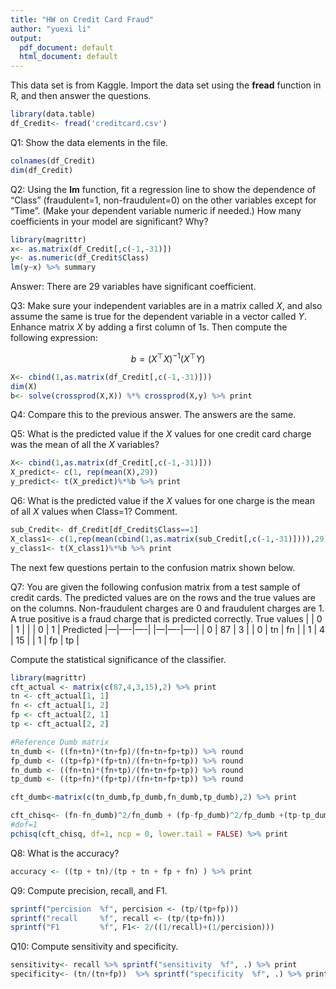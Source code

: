 ```yaml
---
title: "HW on Credit Card Fraud"
author: "yuexi li"
output:
  pdf_document: default
  html_document: default
---
```


This data set is from Kaggle. Import the data set using the **fread** function in R, and then answer the questions. 

```r
library(data.table) 
df_Credit<- fread('creditcard.csv')
```

Q1: Show the data elements in the file. 

```r
colnames(df_Credit)
dim(df_Credit)
```

Q2: Using the **lm** function, fit a regression line to show the dependence of "Class" (fraudulent=1, non-fraudulent=0) on the other variables except for "Time". (Make your dependent variable numeric if needed.) How many coefficients in your model are significant? Why? 

```r
library(magrittr)
x<- as.matrix(df_Credit[,c(-1,-31)])
y<- as.numeric(df_Credit$Class)
lm(y~x) %>% summary
```
Answer:
There are 29 variables have significant coefficient. 

Q3: Make sure your independent variables are in a matrix called $X$, and also assume the same is true for the dependent variable in a vector called $Y$. Enhance matrix $X$ by adding a first column of 1s. Then compute the following expression: 

$$
b = (X^\top X)^{-1} (X^\top Y)
$$

```r
X<- cbind(1,as.matrix(df_Credit[,c(-1,-31)]))
dim(X)
b<- solve(crossprod(X,X)) %*% crossprod(X,y) %>% print
```


Q4: Compare this to the previous answer. 
The answers are the same.

Q5: What is the predicted value if the $X$ values for one credit card charge was the mean of all the $X$ variables? 

```r
X<- cbind(1,as.matrix(df_Credit[,c(-1,-31)]))
X_predict<- c(1, rep(mean(X),29)) 
y_predict<- t(X_predict)%*%b %>% print
```



Q6: What is the predicted value if the $X$ values for one charge is the mean of all $X$ values when Class=1? Comment.

```r
sub_Credit<- df_Credit[df_Credit$Class==1] 
X_class1<- c(1,rep(mean(cbind(1,as.matrix(sub_Credit[,c(-1,-31)]))),29))
y_class1<- t(X_class1)%*%b %>% print
```


The next few questions pertain to the confusion matrix shown below. 

Q7: You are given the following confusion matrix from a test sample of credit cards. The predicted values are on the rows and the true values are on the columns. Non-fraudulent charges are 0 and fraudulent charges are 1. A true positive is a fraud charge that is predicted correctly. 
              True values
            |   | 0  | 1  |        |   | 0  | 1  |
Predicted   |---|----|----|        |---|----|----|
            | 0 | 87 | 3  |        | 0 | tn | fn |
            | 1 | 4  | 15 |        | 1 | fp | tp |

Compute the statistical significance of the classifier. 

```r
library(magrittr)
cft_actual <- matrix(c(87,4,3,15),2) %>% print
tn <- cft_actual[1, 1] 
fn <- cft_actual[1, 2]
fp <- cft_actual[2, 1]
tp <- cft_actual[2, 2]

#Reference Dumb matrix
tn_dumb <- ((fn+tn)*(tn+fp)/(fn+tn+fp+tp)) %>% round 
fp_dumb <- ((tp+fp)*(fp+tn)/(fn+tn+fp+tp)) %>% round 
fn_dumb <- ((fn+tn)*(fn+tp)/(fn+tn+fp+tp)) %>% round 
tp_dumb <- ((tp+fn)*(fp+tp)/(fn+tn+fp+tp)) %>% round 

cft_dumb<-matrix(c(tn_dumb,fp_dumb,fn_dumb,tp_dumb),2) %>% print

cft_chisq<- (fn-fn_dumb)^2/fn_dumb + (fp-fp_dumb)^2/fp_dumb +(tp-tp_dumb)^2/tp_dumb+(tn-tn_dumb)^2/tn_dumb 
#dof=1
pchisq(cft_chisq, df=1, ncp = 0, lower.tail = FALSE) %>% print
```

Q8: What is the accuracy?

```r
accuracy <- ((tp + tn)/(tp + tn + fp + fn) ) %>% print
```

Q9: Compute precision, recall, and F1. 


```r
sprintf("percision  %f", percision <- (tp/(tp+fp)))
sprintf("recall     %f", recall <- (tp/(tp+fn)))
sprintf("F1         %f", F1<- 2/((1/recall)+(1/percision)))
```

Q10: Compute sensitivity and specificity.


```r
sensitivity<- recall %>% sprintf("sensitivity  %f", .) %>% print
specificity<- (tn/(tn+fp))  %>% sprintf("specificity  %f", .) %>% print
```




